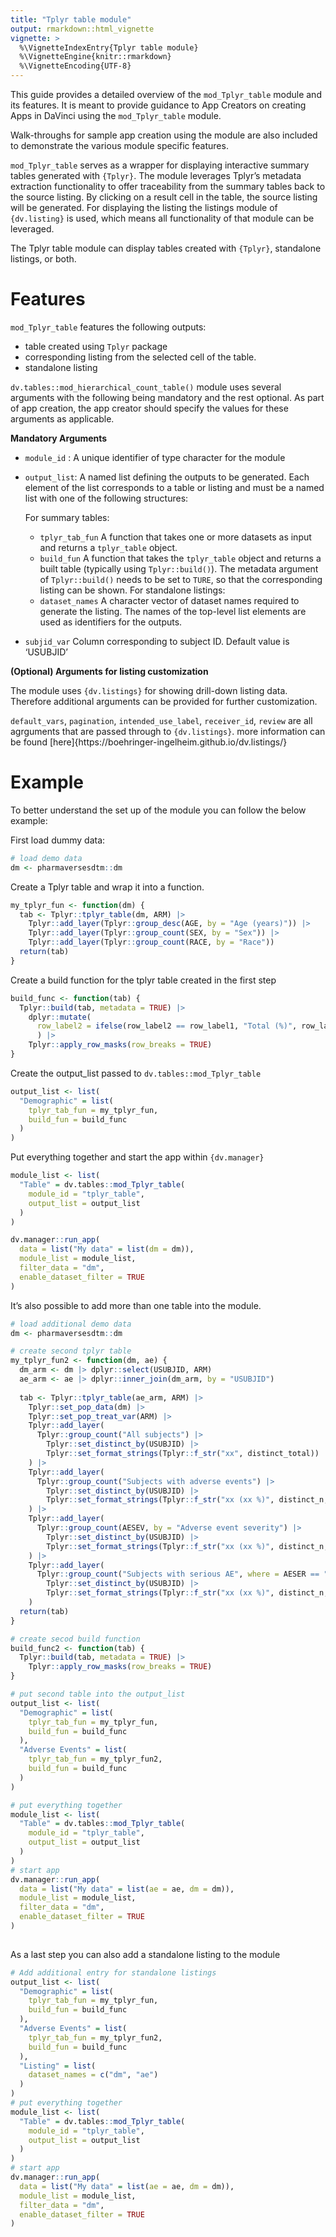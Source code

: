 ```yaml
---
title: "Tplyr table module"
output: rmarkdown::html_vignette
vignette: >
  %\VignetteIndexEntry{Tplyr table module}
  %\VignetteEngine{knitr::rmarkdown}
  %\VignetteEncoding{UTF-8}
---
```


This guide provides a detailed overview of the `mod_Tplyr_table` module and its features. It is meant to provide guidance to App Creators on creating Apps in DaVinci using the `mod_Tplyr_table` module.

Walk-throughs for sample app creation using the module are also included
to demonstrate the various module specific features.


`mod_Tplyr_table` serves as a wrapper for displaying interactive summary tables generated with `{Tplyr}`. The module leverages Tplyr’s metadata extraction functionality to offer traceability from the summary tables back to the source listing. By clicking on a result cell in the table, the source listing will be generated. For displaying the listing the listings module of  `{dv.listing}` is used, which means all functionality of that module can be leveraged. 

The Tplyr table module can display tables created with `{Tplyr}`, standalone listings, or both.

# Features

`mod_Tplyr_table` features the following outputs:

- table created using `Tplyr` package 
- corresponding listing from the selected cell of the table.
- standalone listing

`dv.tables::mod_hierarchical_count_table()`
module uses several arguments with the following being mandatory and
the rest optional. As part of app creation, the app
creator should specify the values for these arguments as applicable.

**Mandatory Arguments**

-   `module_id` : A unique identifier of type character for the module

- `output_list`: A named list defining the outputs to be generated. Each element of the list corresponds to a table or listing and must be a named list with one of the following structures:

  For summary tables:
    - `tplyr_tab_fun` A function that takes one or more datasets as input and returns a `tplyr_table` object.
    - `build_fun` A function that takes the `tplyr_table` object and returns a built table (typically using `Tplyr::build()`). 
    The metadata argument of `Tplyr::build()` needs to be set to `TURE`, so that the corresponding listing can be shown.
  For standalone listings:
    - `dataset_names` A character vector of dataset names required to generate the listing.
  The names of the top-level list elements are used as identifiers for the outputs.

-  `subjid_var` Column corresponding to subject ID. Default value is 'USUBJID'

**(Optional) Arguments for listing customization**

The module uses `{dv.listings}` for showing drill-down listing data. Therefore additional arguments can be provided for further customization.

`default_vars`, `pagination`, `intended_use_label`, `receiver_id`, `review` are all agrguments that are passed through to `{dv.listings}`. more information can be found [here]{https://boehringer-ingelheim.github.io/dv.listings/}

# Example

To better understand the set up of the module you can follow the below example:


First load dummy data:

```r
# load demo data
dm <- pharmaversesdtm::dm
```

Create a Tplyr table and wrap it into a function.

```r
my_tplyr_fun <- function(dm) {
  tab <- Tplyr::tplyr_table(dm, ARM) |>
    Tplyr::add_layer(Tplyr::group_desc(AGE, by = "Age (years)")) |>
    Tplyr::add_layer(Tplyr::group_count(SEX, by = "Sex")) |>
    Tplyr::add_layer(Tplyr::group_count(RACE, by = "Race"))
  return(tab)
}

```

Create a build function for the tplyr table created in the first step

```r
build_func <- function(tab) {
  Tplyr::build(tab, metadata = TRUE) |>
    dplyr::mutate(
      row_label2 = ifelse(row_label2 == row_label1, "Total (%)", row_label2)
      ) |>
    Tplyr::apply_row_masks(row_breaks = TRUE)
}
```

Create the output_list passed to `dv.tables::mod_Tplyr_table`
```r
output_list <- list(
  "Demographic" = list(
    tplyr_tab_fun = my_tplyr_fun,
    build_fun = build_func
  )
)
```

Put everything together and start the app within `{dv.manager}`
```r

module_list <- list(
  "Table" = dv.tables::mod_Tplyr_table(
    module_id = "tplyr_table",
    output_list = output_list
  )
)

dv.manager::run_app(
  data = list("My data" = list(dm = dm)),
  module_list = module_list,
  filter_data = "dm",
  enable_dataset_filter = TRUE
)

```


It's also possible to add more than one table into the module.

```r
# load additional demo data
dm <- pharmaversesdtm::dm 

# create second tplyr table
my_tplyr_fun2 <- function(dm, ae) {
  dm_arm <- dm |> dplyr::select(USUBJID, ARM)
  ae_arm <- ae |> dplyr::inner_join(dm_arm, by = "USUBJID")
  
  tab <- Tplyr::tplyr_table(ae_arm, ARM) |>
    Tplyr::set_pop_data(dm) |>
    Tplyr::set_pop_treat_var(ARM) |>
    Tplyr::add_layer(
      Tplyr::group_count("All subjects") |>
        Tplyr::set_distinct_by(USUBJID) |>
        Tplyr::set_format_strings(Tplyr::f_str("xx", distinct_total))
    ) |>
    Tplyr::add_layer(
      Tplyr::group_count("Subjects with adverse events") |>
        Tplyr::set_distinct_by(USUBJID) |>
        Tplyr::set_format_strings(Tplyr::f_str("xx (xx %)", distinct_n, distinct_pct))
    ) |>
    Tplyr::add_layer(
      Tplyr::group_count(AESEV, by = "Adverse event severity") |>
        Tplyr::set_distinct_by(USUBJID) |>
        Tplyr::set_format_strings(Tplyr::f_str("xx (xx %)", distinct_n, distinct_pct))
    ) |>
    Tplyr::add_layer(
      Tplyr::group_count("Subjects with serious AE", where = AESER == "Y") |>
        Tplyr::set_distinct_by(USUBJID) |>
        Tplyr::set_format_strings(Tplyr::f_str("xx (xx %)", distinct_n, distinct_pct))
    )
  return(tab)
}

# create secod build function 
build_func2 <- function(tab) {
  Tplyr::build(tab, metadata = TRUE) |>
    Tplyr::apply_row_masks(row_breaks = TRUE)
}

# put second table into the output_list
output_list <- list(
  "Demographic" = list(
    tplyr_tab_fun = my_tplyr_fun,
    build_fun = build_func
  ),
  "Adverse Events" = list(
    tplyr_tab_fun = my_tplyr_fun2,
    build_fun = build_func
  )
)

# put everything together 
module_list <- list(
  "Table" = dv.tables::mod_Tplyr_table(
    module_id = "tplyr_table",
    output_list = output_list
  )
)
# start app
dv.manager::run_app(
  data = list("My data" = list(ae = ae, dm = dm)),
  module_list = module_list,
  filter_data = "dm",
  enable_dataset_filter = TRUE
)
  
```

As a last step you can also add a standalone listing to the module

```r
# Add additional entry for standalone listings
output_list <- list(
  "Demographic" = list(
    tplyr_tab_fun = my_tplyr_fun,
    build_fun = build_func
  ),
  "Adverse Events" = list(
    tplyr_tab_fun = my_tplyr_fun2,
    build_fun = build_func
  ),
  "Listing" = list(
    dataset_names = c("dm", "ae")
  )
)
# put everything together 
module_list <- list(
  "Table" = dv.tables::mod_Tplyr_table(
    module_id = "tplyr_table",
    output_list = output_list
  )
)
# start app
dv.manager::run_app(
  data = list("My data" = list(ae = ae, dm = dm)),
  module_list = module_list,
  filter_data = "dm",
  enable_dataset_filter = TRUE
)
```

